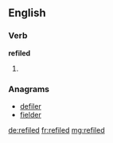 ==English==

===Verb===
'''refiled'''
# {{past of|refile}}

===Anagrams===
* [[defiler#English|defiler]]
* [[fielder#English|fielder]]

[[de:refiled]]
[[fr:refiled]]
[[mg:refiled]]